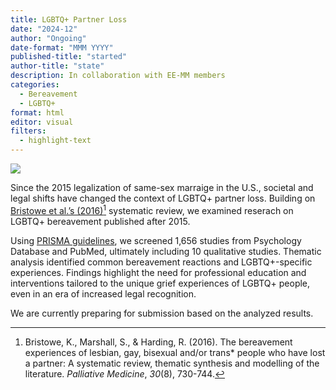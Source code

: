 ```yaml
---
title: LGBTQ+ Partner Loss
date: "2024-12"
author: "Ongoing"
date-format: "MMM YYYY"
published-title: "started"
author-title: "state"
description: In collaboration with EE-MM members
categories:
  - Bereavement
  - LGBTQ+
format: html
editor: visual
filters:
  - highlight-text
---
```


![](grief.jpg){fig-align="center"}

Since the 2015 legalization of same-sex marraige in the U.S., societal and legal shifts have changed the context of LGBTQ+ partner loss. Building on [Bristowe et al.'s (2016)](https://journals.sagepub.com/doi/pdf/10.1177/0269216316634601)[^1] systematic review, we examined reserach on LGBTQ+ bereavement published after 2015.

[^1]: Bristowe, K., Marshall, S., & Harding, R. (2016). The bereavement experiences of lesbian, gay, bisexual and/or trans\* people who have lost a partner: A systematic review, thematic synthesis and modelling of the literature. *Palliative Medicine*, *30*(8), 730-744.

Using [PRISMA guidelines](https://www.prisma-statement.org), we screened 1,656 studies from Psychology Database and PubMed, ultimately including 10 qualitative studies. Thematic analysis identified common bereavement reactions and LGBTQ+-specific experiences. Findings highlight the need for professional education and interventions tailored to the unique grief experiences of LGBTQ+ people, even in an era of increased legal recognition.

[We are currently preparing for submission based on the analyzed results.]{color="#FFD479"}
